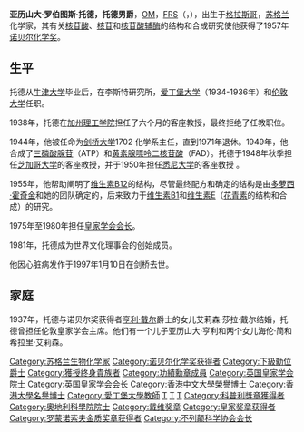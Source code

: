 {{noteTA
|T=zh-hans:亚历山大·罗伯图斯·托德，托德男爵;zh-hant:亞歷山大·罗伯图斯·托德，托德男爵;zh-tw:亞歷山大·罗伯图斯·托德，托德男爵;zh-hk:亞歷山大·罗伯图斯·陶德，陶德男爵;zh-mo:亞歷山大·罗伯图斯·陶德，陶德男爵;
|1=zh-hans:托德;zh-hant:托德;zh-tw:托德;zh-hk:陶德;zh-mo:陶德;
}}
{{Infobox scientist
|name              = 亚历山大·罗伯图斯·托德，托德男爵{{Nobel icon}}<br />Alexander R. Todd, Baron Todd
|birth_date        = {{birth date|1907|10|02|df=yes}}
|birth_place       = [[苏格兰|苏格兰]][[格拉斯哥|格拉斯哥]]
|death_date        = {{death date and age|1997|01|10|1907|10|02|df=yes}}
|death_place       = [[英格兰|英格兰]][[剑桥郡|剑桥郡]]
|image             = Alexander Todd Nobel.jpg
|nationality       = [[苏格兰|苏格兰]]
|fields            = [[化学|化学]], [[生物化学|生物化学]]
|workplaces        = [[李斯特研究所|李斯特研究所]] <br /> [[爱丁堡大学|爱丁堡大学]] <br />[[伦敦大学|伦敦大学]] <br />[[曼彻斯特大学|曼彻斯特大学]] <br /> [[剑桥大学|剑桥大学]]
|alma_mater        = [[格拉斯哥大学|格拉斯哥大学]]<br />[[法兰克福大学|法兰克福大学]] <br />[[牛津大学|牛津大学]]
|doctoral_advisor  = [[Walter_Borsche|Walter Borsche]], [[羅伯特·魯賓遜|羅伯特·魯賓遜（Sir Robert Robinson）]]
|known_for         = 
|influences        = 
|influenced        = 
|prizes           = [[戴维奖章|戴维奖章]]（1949年）<br>[[皇家獎章|皇家獎章]]（1955年）<br>{{Nobel icon}}[[诺贝尔化学奖|诺贝尔化学奖]]（1957年）<br>[[科普利獎章|科普利獎章]]（1970年）<br>[[罗蒙诺索夫金质奖章|罗蒙诺索夫金质奖章]]（1978年）
}}
'''亚历山大·罗伯图斯·托德，托德男爵'''，[[功績勳章_(英國)|OM]]，[[皇家學會院士|FRS]]（{{lang-gd|'''Alexander Robertus Todd, Baron Todd'''}}，{{bd|1907年|10月2日|1997年|1月10日}}），出生于[[格拉斯哥|格拉斯哥]]，[[苏格兰|苏格兰]]化学家，其有关[[核苷酸|核苷酸]]、[[核苷|核苷]]和[[核苷酸|核苷酸]][[辅酶|辅酶]]的结构和合成研究使他获得了1957年[[诺贝尔化学奖|诺贝尔化学奖]]。

== 生平 ==
托德从[[牛津大学|牛津大学]]毕业后，在李斯特研究所，[[爱丁堡大学|爱丁堡大学]]（1934-1936年）和[[伦敦大学|伦敦大学]]任职。

1938年，托德在[[加州理工学院|加州理工学院]]担任了六个月的客座教授，最终拒绝了任教职位。

1944年，他被任命为[[剑桥大学|剑桥大学]]1702 化学系主任，直到1971年退休。1949年，他合成了[[三磷酸腺苷|三磷酸腺苷]]（ATP）和[[黄素腺嘌呤二核苷酸|黄素腺嘌呤二核苷酸]]（FAD）。托德于1948年秋季担任[[芝加哥大学|芝加哥大学]]的客座教授，并于1950年担任[[悉尼大学|悉尼大学]]的客座教授 。

1955年，他帮助阐明了[[维生素B12|维生素B12]]的结构，尽管最终配方和确定的结构是由[[多萝西·霍奇金|多萝西·霍奇金]]和她的团队确定的，后来致力于[[维生素B1|维生素B1]]和[[维生素E|维生素E]]（[[花青素|花青素]]的结构和合成）的研究。

1975年至1980年担任[[皇家学会会长|皇家学会会长]]。

1981年，托德成为世界文化理事会的创始成员。

他因心脏病发作于1997年1月10日在剑桥去世。

== 家庭 ==
1937年，托德与诺贝尔奖获得者[[亨利·戴尔|亨利·戴尔]]爵士的女儿艾莉森·莎拉·戴尔结婚，托德曾担任伦敦皇家学会主席。他们有一个儿子亚历山大·亨利和两个女儿海伦·简和希拉里·艾莉森。

{{诺贝尔化学奖获得者 (1951年－1975年)}}
{{戴维奖章获得者}}
{{皇家奖章获得者}}
{{罗蒙诺索夫金质奖章获得者}}
{{1951年至2000年科普利奖章获得者}}
{{皇家学会会长}}
{{Authority control}}
{{DEFAULTSORT:Todd, Alexander Robertus}}

[[Category:苏格兰生物化学家|Category:苏格兰生物化学家]]
[[Category:诺贝尔化学奖获得者|Category:诺贝尔化学奖获得者]]
[[Category:下級勳位爵士|Category:下級勳位爵士]]
[[Category:獲授終身貴族者|Category:獲授終身貴族者]]
[[Category:功績勳章成員|Category:功績勳章成員]]
[[Category:英国皇家学会院士|Category:英国皇家学会院士]]
[[Category:英国皇家学会会长|Category:英国皇家学会会长]]
[[Category:香港中文大學榮譽博士|Category:香港中文大學榮譽博士]]
[[Category:香港大學名譽博士|Category:香港大學名譽博士]]
[[Category:愛丁堡大學教師|Category:愛丁堡大學教師]]
[[Category:牛津大学奥里尔学院校友|T]]
[[Category:格拉斯哥大學校友|T]]
[[Category:法蘭克福大學校友|T]]
[[Category:科普利獎章獲得者|Category:科普利獎章獲得者]]
[[Category:奧地利科學院院士|Category:奧地利科學院院士]]
[[Category:戴维奖章|Category:戴维奖章]]
[[Category:皇家奖章获得者|Category:皇家奖章获得者]]
[[Category:罗蒙诺索夫金质奖章获得者|Category:罗蒙诺索夫金质奖章获得者]]
[[Category:不列颠科学协会会长|Category:不列颠科学协会会长]]